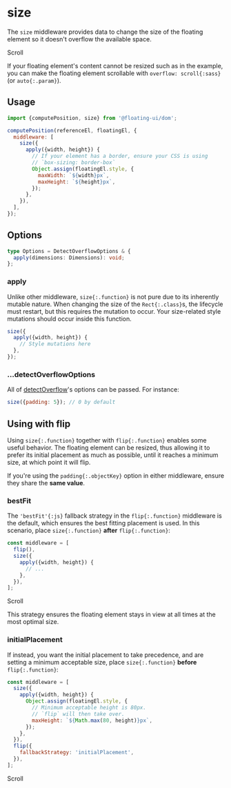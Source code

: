 
# size

The `size` middleware provides data to change the size of the
floating element so it doesn't overflow the available space.

<div className="flex flex-col gap-4">
  <Chrome center scrollable className="h-96">
    <Floating
      tooltipStyle={{
        height: 200,
        overflow: 'hidden',
        maxHeight: 0,
      }}
      middleware={[{name: 'size'}]}
    >
      <div className="grid place-items-center text-gray-50 w-32 h-32 bg-blue-600">
        Scroll
      </div>
    </Floating>
  </Chrome>
</div>

If your floating element's content cannot be resized such as in
the example, you can make the floating element scrollable with
`overflow: scroll{:sass}` (or `auto{:.param}`).

## Usage

```js
import {computePosition, size} from '@floating-ui/dom';

computePosition(referenceEl, floatingEl, {
  middleware: [
    size({
      apply({width, height}) {
        // If your element has a border, ensure your CSS is using
        // `box-sizing: border-box`
        Object.assign(floatingEl.style, {
          maxWidth: `${width}px`,
          maxHeight: `${height}px`,
        });
      },
    }),
  ],
});
```

## Options

```ts
type Options = DetectOverflowOptions & {
  apply(dimensions: Dimensions): void;
};
```

### apply

Unlike other middleware, `size{:.function}` is not pure due to
its inherently mutable nature. When changing the size of the
`Rect{:.class}`s, the lifecycle must restart, but this requires
the mutation to occur. Your size-related style mutations should
occur inside this function.

```js
size({
  apply({width, height}) {
    // Style mutations here
  },
});
```

### ...detectOverflowOptions

All of [detectOverflow](/docs/detectOverflow#options)'s options
can be passed. For instance:

```js
size({padding: 5}); // 0 by default
```

## Using with flip

Using `size{:.function}` together with `flip{:.function}` enables
some useful behavior. The floating element can be resized, thus
allowing it to prefer its initial placement as much as possible,
until it reaches a minimum size, at which point it will flip.

If you're using the `padding{:.objectKey}` option in either
middleware, ensure they share the **same value**.

### bestFit

The `'bestFit'{:js}` fallback strategy in the `flip{:.function}`
middleware is the default, which ensures the best fitting
placement is used. In this scenario, place `size{:.function}`
**after** `flip{:.function}`:

```js
const middleware = [
  flip(),
  size({
    apply({width, height}) {
      // ...
    },
  }),
];
```

<div className="flex flex-col gap-4">
  <Chrome center scrollable className="h-96">
    <Floating
      tooltipStyle={{
        height: 200,
        overflow: 'hidden',
        maxHeight: 0,
      }}
      middleware={[
        {name: 'flip', options: {padding: 5}},
        {name: 'size', options: {padding: 5}},
      ]}
    >
      <div className="grid place-items-center text-gray-50 w-32 h-32 bg-blue-600">
        Scroll
      </div>
    </Floating>
  </Chrome>
</div>

This strategy ensures the floating element stays in view at all
times at the most optimal size.

### initialPlacement

If instead, you want the initial placement to take precedence,
and are setting a minimum acceptable size, place
`size{:.function}` **before** `flip{:.function}`:

```js
const middleware = [
  size({
    apply({width, height}) {
      Object.assign(floatingEl.style, {
        // Minimum acceptable height is 80px.
        // `flip` will then take over.
        maxHeight: `${Math.max(80, height)}px`,
      });
    },
  }),
  flip({
    fallbackStrategy: 'initialPlacement',
  }),
];
```

<div className="flex flex-col gap-4">
  <Chrome center scrollable className="h-96">
    <Floating
      tooltipStyle={{
        height: 200,
        overflow: 'hidden',
        maxHeight: 0,
      }}
      middleware={[
        {name: 'size', options: {padding: 5}},
        {
          name: 'flip',
          options: {
            fallbackStrategy: 'initialPlacement',
            padding: 5,
          },
        },
      ]}
      minHeight={70}
    >
      <div className="grid place-items-center text-gray-50 w-32 h-32 bg-blue-600">
        Scroll
      </div>
    </Floating>
  </Chrome>
</div>
